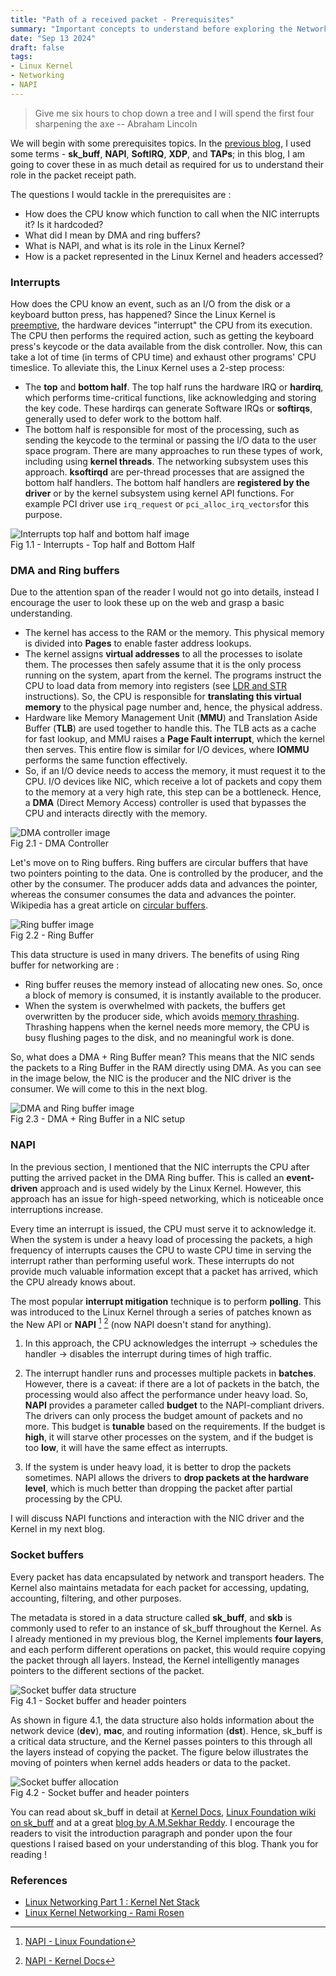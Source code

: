 ```yaml
---
title: "Path of a received packet - Prerequisites"
summary: "Important concepts to understand before exploring the Network Path."
date: "Sep 13 2024"
draft: false
tags:
- Linux Kernel
- Networking
- NAPI
---
```



>  Give me six hours to chop down a tree and I will spend the first four
>  sharpening the axe -- Abraham Lincoln

We will begin with some prerequisites topics. In the [previous
blog](https://www.sheharyaar.in/blog/packet-path-overview), I used some terms -
**sk_buff**, **NAPI**, **SoftIRQ**, **XDP**, and **TAPs**; in this blog, I am
going to cover these in as much detail as required for us to understand their
role in the packet receipt path.

The questions I would tackle in the prerequisites are :
- How does the CPU know which function to call when the NIC interrupts it? Is it
  hardcoded?
- What did I mean by DMA and ring buffers?
- What is NAPI, and what is its role in the Linux Kernel?
- How is a packet represented in the Linux Kernel and headers accessed?

### Interrupts

How does the CPU know an event, such as an I/O from the disk or a keyboard
button press, has happened? Since the Linux Kernel is
[preemptive](https://en.wikipedia.org/wiki/Kernel_preemption), the hardware
devices "interrupt" the CPU from its execution. The CPU then performs the
required action, such as getting the keyboard press's keycode or the data
available from the disk controller. Now, this can take a lot of time (in terms
of CPU time) and exhaust other programs' CPU timeslice. To alleviate this, the
Linux Kernel uses a 2-step process: 
- The **top** and **bottom half**. The top half runs the hardware IRQ or **hardirq**, which
performs time-critical functions, like acknowledging and storing the key code.
These hardirqs can generate Software IRQs or **softirqs**, generally used to defer
work to the bottom half. 
- The bottom half is responsible for most of the processing, such as sending the
keycode to the terminal or passing the I/O data to the user space program. There
are many approaches to run these types of work, including using **kernel
threads**. The networking subsystem uses this approach. **ksoftirqd** are
per-thread processes that are assigned the bottom half handlers. The bottom half
handlers are **registered by the driver** or by the kernel subsystem using
kernel API functions. For example PCI driver use `irq_request` or
`pci_alloc_irq_vectors`for this purpose.

<div>
<Image src={interrupts} alt="Interrupts top half and bottom half image"/>
<figcaption class="text-center">Fig 1.1 - Interrupts - Top half and Bottom Half</figcaption>
</div>

### DMA and Ring buffers

Due to the attention span of the reader I would not go into details, instead I
encourage the user to look these up on the web and grasp a basic understanding. 

- The kernel has access to the RAM or the memory. This physical memory is
divided into **Pages** to enable faster address lookups.
- The kernel assigns **virtual addresses** to all the processes to isolate them. The
processes then safely assume that it is the only process running on the system,
apart from the kernel. The programs instruct the CPU to load data from memory
into registers (see [LDR and
STR](https://azeria-labs.com/memory-instructions-load-and-store-part-4/)
instructions). So, the CPU is responsible for **translating this virtual memory** to
the physical page number and, hence, the physical address. 
- Hardware like Memory Management Unit (**MMU**) and Translation Aside Buffer (**TLB**)
are used together to handle this. The TLB acts as a cache for fast lookup, and
MMU raises a **Page Fault interrupt**, which the kernel then serves. This entire
flow is similar for I/O devices, where **IOMMU** performs the same function
effectively.
- So, if an I/O device needs to access the memory, it must request it to the
CPU. I/O devices like NIC, which receive a lot of packets and copy them to the
memory at a very high rate, this step can be a bottleneck. Hence, a **DMA**
(Direct Memory Access) controller  is used that bypasses the CPU and interacts
directly with the memory.

<div>
<Image src={dma} alt="DMA controller image"/>
<figcaption class="text-center">Fig 2.1 - DMA Controller</figcaption>
</div>

Let's move on to Ring buffers. Ring buffers are circular buffers that have two
pointers pointing to the data. One is controlled by the producer, and the other
by the consumer. The producer adds data and advances the pointer, whereas the
consumer consumes the data and advances the pointer. Wikipedia has a great
article on [circular buffers](https://en.wikipedia.org/wiki/Circular_buffer). 

<div>
<Image src={ringbuf} alt="Ring buffer image"/>
<figcaption class="text-center">Fig 2.2 - Ring Buffer</figcaption>
</div>


This data structure is used in many drivers. The benefits of using Ring buffer
for networking are :
- Ring buffer reuses the memory instead of allocating new ones. So, once a block
of memory is consumed, it is instantly available to the producer. 
- When the system is overwhelmed with packets, the buffers get overwritten by
the producer side, which avoids [memory
thrashing](https://en.wikipedia.org/wiki/Thrashing_(computer_science)).
Thrashing happens when the kernel needs more memory, the CPU is busy flushing
pages to the disk, and no meaningful work is done.


So, what does a DMA + Ring Buffer mean? This means that the NIC sends the
packets to a Ring Buffer in the RAM directly using DMA. As you can see in the
image below, the NIC is the producer and the NIC driver is the consumer. We will
come to this in the next blog.

<div>
<Image src={dma_ringbuf} alt="DMA and Ring buffer image"/>
<figcaption class="text-center">Fig 2.3 - DMA + Ring Buffer in a NIC setup</figcaption>
</div>

### NAPI

In the previous section, I mentioned that the NIC interrupts the CPU after
putting the arrived packet in the DMA Ring buffer. This is called an
**event-driven** approach and is used widely by the Linux Kernel. However, this
approach has an issue for high-speed networking, which is noticeable once
interruptions increase.

Every time an interrupt is issued, the CPU must serve it to acknowledge it. When
the system is under a heavy load of processing the packets, a high frequency of
interrupts causes the CPU to waste CPU time in serving the interrupt rather than
performing useful work. These interrupts do not provide much valuable
information except that a packet has arrived, which the CPU already knows about.

The most popular **interrupt mitigation** technique is to perform **polling**. This was
introduced to the Linux Kernel through a series of patches known as the New API
or **NAPI** [^1] [^2] (now NAPI doesn't stand for anything). 

1. In this approach, the CPU acknowledges the interrupt -> schedules the handler
-> disables the interrupt during times of high traffic. 

2. The interrupt handler runs and processes multiple packets in **batches**.
However, there is a caveat: if there are a lot of packets in the batch, the
processing would also affect the performance under heavy load. So, **NAPI** provides
a parameter called **budget** to the NAPI-compliant drivers. The drivers can only
process the budget amount of packets and no more. This budget is **tunable** based
on the requirements. If the budget is **high**, it will starve other processes on
the system, and if the budget is too **low**, it will have the same effect as
interrupts.

3. If the system is under heavy load, it is better to drop the packets
sometimes. NAPI allows the drivers to **drop packets at the hardware level**, which
is much better than dropping the packet after partial processing by the CPU.

I will discuss NAPI functions and interaction with the NIC driver and the Kernel
in my next blog.

[^1]: [NAPI - Linux Foundation](https://wiki.linuxfoundation.org/networking/napi)
[^2]: [NAPI - Kernel Docs](https://docs.kernel.org/networking/napi.html)

### Socket buffers

Every packet has data encapsulated by network and transport headers. The Kernel
also maintains metadata for each packet for accessing, updating, accounting,
filtering, and other purposes.

The metadata is stored in a data structure called **sk_buff**, and **skb** is commonly
used to refer to an instance of sk_buff throughout the Kernel. As I already
mentioned in my previous blog, the Kernel implements **four layers**, and each
perform different operations on packet, this would require copying the packet
through all layers. Instead, the Kernel intelligently manages pointers to the
different sections of the packet.

<div>
<Image src={skbuff} alt="Socket buffer data structure"/>
<figcaption class="text-center">Fig 4.1 - Socket buffer and header pointers</figcaption>
</div>

As shown in figure 4.1, the data structure also holds information about the
network device (**dev**), **mac**, and routing information (**dst**). Hence,
sk_buff is a critical data structure, and the Kernel passes pointers to this
through all the layers instead of copying the packet. The figure below
illustrates the moving of pointers when kernel adds headers or data to the
packet.

<div>
<Image src={skbuff_alloc} alt="Socket buffer allocation"/>
<figcaption class="text-center">Fig 4.2 - Socket buffer and header pointers</figcaption>
</div>

You can read about sk_buff in detail at [Kernel
Docs](https://docs.kernel.org/networking/skbuff.html), [Linux Foundation wiki on
sk_buff](https://wiki.linuxfoundation.org/networking/sk_buff) and at a great
[blog by A.M.Sekhar
Reddy](http://amsekharkernel.blogspot.com/2014/08/what-is-skb-in-linux-kernel-what-are.html).
I encourage the readers to visit the introduction paragraph and ponder upon the
four questions I raised based on your understanding of this blog. Thank you for
reading !

### References

- [Linux Networking Part 1 : Kernel Net
  Stack](https://amrelhusseiny.github.io/blog/004_linux_0001_understanding_linux_networking/004_linux_0001_understanding_linux_networking_part_1/#1-ring-buffers)
- [Linux Kernel Networking - Rami
  Rosen](http://www.haifux.org/lectures/172/netLec.pdf)